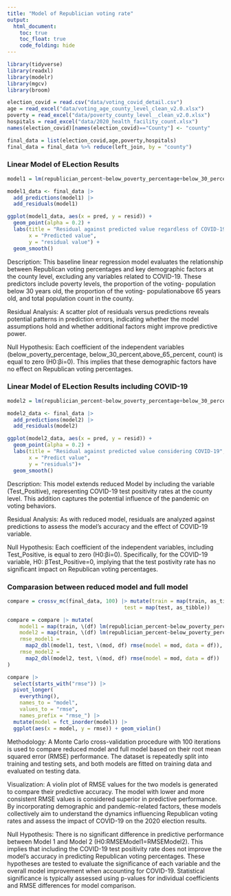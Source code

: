 ```yaml
---
title: "Model of Republician voting rate"
output: 
  html_document:
    toc: true
    toc_float: true
    code_folding: hide
---
```


```r
library(tidyverse)
library(readxl)
library(modelr)
library(mgcv)
library(broom)
```

```r
election_covid = read.csv("data/voting_covid_detail.csv")
age = read_excel("data/voting_age_county_level_clean_v2.0.xlsx")
poverty = read_excel("data/poverty_county_level__clean_v2.0.xlsx")
hospitals = read_excel("data/2020_health_facility_count.xlsx")
names(election_covid)[names(election_covid)=="County"] <- "county"
```

```r
final_data = list(election_covid,age,poverty,hospitals)
final_data = final_data %>% reduce(left_join, by = "county")
```


### Linear Model of ELection Results

```r
model1 = lm(republician_percent~below_poverty_percentage+below_30_percent+above_65_percent+count, data = final_data)

model1_data <- final_data |>
  add_predictions(model1) |>
  add_residuals(model1)

ggplot(model1_data, aes(x = pred, y = resid)) +
  geom_point(alpha = 0.2) +
  labs(title = "Residual against predicted value regardless of COVID-19",
       x = "Predicted value",
       y = "residual value") +
  geom_smooth()
```

Description: This baseline linear regression model evaluates the relationship between Republican voting percentages and key demographic factors at the county level, excluding any variables related to COVID-19. These predictors include poverty levels, the proportion of the voting- population below 30 years old, the proportion of the voting- populationabove 65 years old, and total population count in the county.

Residual Analysis: A scatter plot of residuals versus predictions reveals potential patterns in prediction errors, indicating whether the model assumptions hold and whether additional factors might improve predictive power.

Null Hypothesis: Each coefficient of the independent variables (below_poverty_percentage, below_30_percent,above_65_percent, count) is equal to zero (H0:βi=0). This implies that these demographic factors have no effect on Republican voting percentages.


### Linear Model of ELection Results including COVID-19
```r
model2 = lm(republician_percent~below_poverty_percentage+below_30_percent+above_65_percent+count+Test_Positive, data = final_data)

model2_data <- final_data |>
  add_predictions(model2) |>
  add_residuals(model2)

ggplot(model2_data, aes(x = pred, y = resid)) +
  geom_point(alpha = 0.2) +
  labs(title = "Residual against predicted value considering COVID-19",
       x = "Predict value",
       y = "residuals")+
  geom_smooth()
```

Description: This model extends reduced Model by including the variable (Test_Positive), representing COVID-19 test positivity rates at the county level. This addition captures the potential influence of the pandemic on voting behaviors.

Residual Analysis: As with reduced model, residuals are analyzed against predictions to assess the model's accuracy and the effect of COVID-19 variable.

Null Hypothesis: Each coefficient of the independent variables, including Test_Positive, is equal to zero (H0:βi=0). Specifically, for the COVID-19 variable, H0: βTest_Positive=0, implying that the test postivity rate has no significant impact on Republican voting percentages.



### Comparasion between reduced model and full model
```r
compare = crossv_mc(final_data, 100) |> mutate(train = map(train, as_tibble),
                                      test = map(test, as_tibble))

compare = compare |> mutate(
    model1 = map(train, \(df) lm(republician_percent~below_poverty_percentage+below_30_percent+above_65_percent+count, data = df)),
    model2 = map(train, \(df) lm(republician_percent~below_poverty_percentage+below_30_percent+above_65_percent+count+Test_Positive, data = df)),
    rmse_model1 = 
      map2_dbl(model1, test, \(mod, df) rmse(model = mod, data = df)),
    rmse_model2 = 
      map2_dbl(model2, test, \(mod, df) rmse(model = mod, data = df))
)

compare |> 
  select(starts_with("rmse")) |> 
  pivot_longer(
    everything(),
    names_to = "model", 
    values_to = "rmse",
    names_prefix = "rmse_") |> 
  mutate(model = fct_inorder(model)) |> 
  ggplot(aes(x = model, y = rmse)) + geom_violin()
```
Methodology: A Monte Carlo cross-validation procedure with 100 iterations is used to compare reduced model and full model based on their root mean squared error (RMSE) performance. The dataset is repeatedly split into training and testing sets, and both models are fitted on training data and evaluated on testing data.

Visualization: A violin plot of RMSE values for the two models is generated to compare their predictive accuracy. The model with lower and more consistent RMSE values is considered superior in predictive performance. By incorporating demographic and pandemic-related factors, these models collectively aim to understand the dynamics influencing Republican voting rates and assess the impact of COVID-19  on the 2020 election results.

Null Hypothesis: There is no significant difference in predictive performance between Model 1 and Model 2 (H0:RMSEModel1=RMSEModel2). This implies that including the COVID-19 test positivity rate does not improve the model's accuracy in predicting Republican voting percentages. These hypotheses are tested to evaluate the significance of each variable and the overall model improvement when accounting for COVID-19. Statistical significance is typically assessed using p-values for individual coefficients and RMSE differences for model comparison.




